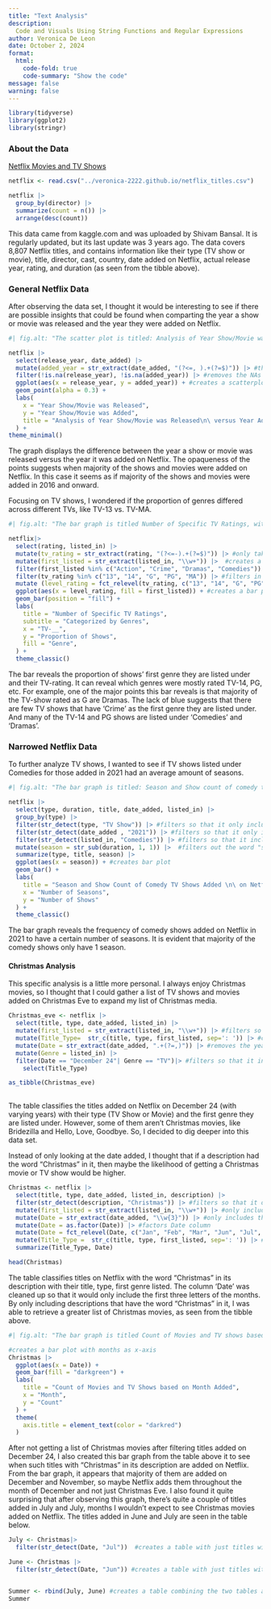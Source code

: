 ```yaml
---
title: "Text Analysis"
description: 
  Code and Visuals Using String Functions and Regular Expressions
author: Veronica De Leon
date: October 2, 2024
format:
  html:
    code-fold: true
    code-summary: "Show the code"
message: false
warning: false
---
```


```r
library(tidyverse)
library(ggplot2)
library(stringr)
```

### About the Data

[Netflix Movies and TV Shows](https://www.kaggle.com/datasets/shivamb/netflix-shows)

```r
netflix <- read.csv("../veronica-2222.github.io/netflix_titles.csv")

netflix |>
  group_by(director) |>
  summarize(count = n()) |>
  arrange(desc(count))
```

This data came from kaggle.com and was uploaded by Shivam Bansal. It is regularly updated, but its last update was 3 years ago. The data covers 8,807 Netflix titles, and contains information like their type (TV show or movie), title, director, cast, country, date added on Netflix, actual release year, rating, and duration (as seen from the tibble above).

### General Netflix Data

After observing the data set, I thought it would be interesting to see if there are possible insights that could be found when comparting the year a show or movie was released and the year they were added on Netflix.

```r
#| fig.alt: "The scatter plot is titled: Analysis of Year Show/Movie was Released versus Year Added on Netflix. The x-axis is the year the titles are released and the y-axis is the year the title is added on Netflix."

netflix |>
  select(release_year, date_added) |>
  mutate(added_year = str_extract(date_added, "(?<=, ).+(?=$)")) |> #this only takes in the years from the date added column
  filter(!is.na(release_year), !is.na(added_year)) |> #removes the NAs
  ggplot(aes(x = release_year, y = added_year)) + #creates a scatterplot
  geom_point(alpha = 0.3) +
  labs(
    x = "Year Show/Movie was Released",
    y = "Year Show/Movie was Added",
    title = "Analysis of Year Show/Movie was Released\n\ versus Year Added on Netflix"
  ) +
theme_minimal()
```

The graph displays the difference between the year a show or movie was released versus the year it was added on Netflix. The opaqueness of the points suggests when majority of the shows and movies were added on Netflix. In this case it seems as if majority of the shows and movies were added in 2016 and onward.

Focusing on TV shows, I wondered if the proportion of genres differed across different TVs, like TV-13 vs. TV-MA.

```r
#| fig.alt: "The bar graph is titled Number of Specific TV Ratings, with the subheading: categorized by genres. The x-axis is TV- and each bar graph is broken down by 13, 14, G, PG, Ma. The proportions are categorized by color relating to a specific color; pink is for action, green for comedies, blue for crime, and purple for dramas."

netflix|>
  select(rating, listed_in) |>
  mutate(tv_rating = str_extract(rating, "(?<=-).+(?=$)")) |> #only takes in the type of tv-rating, removes "TV-"
  mutate(first_listed = str_extract(listed_in, "\\w+")) |>  #creates a first_listed column with just the first genre they're listed in
  filter(first_listed %in% c("Action", "Crime", "Dramas", "Comedies")) |> #filters the first listed in genres
  filter(tv_rating %in% c("13", "14", "G", "PG", "MA")) |> #filters in the tv ratings
  mutate (level_rating = fct_relevel(tv_rating, c("13", "14", "G", "PG", "MA"))) |> #relevels the tv rating so that they're in this order
  ggplot(aes(x = level_rating, fill = first_listed)) + #creates a bar plot
  geom_bar(position = "fill") +
  labs(
    title = "Number of Specific TV Ratings",
    subtitle = "Categorized by Genres",
    x = "TV-__",
    y = "Proportion of Shows",
    fill = "Genre",
  ) +
  theme_classic()
```

The bar reveals the proportion of shows' first genre they are listed under and their TV-rating. It can reveal which genres were mostly rated TV-14, PG, etc. For example, one of the major points this bar reveals is that majority of the TV-show rated as G are Dramas. The lack of blue suggests that there are few TV shows that have 'Crime' as the first genre they are listed under. And many of the TV-14 and PG shows are listed under 'Comedies' and 'Dramas'.

### 

### Narrowed Netflix Data

To further analyze TV shows, I wanted to see if TV shows listed under Comedies for those added in 2021 had an average amount of seasons.

```r
#| fig.alt: "The bar graph is titled: Season and Show count of comedy tv shows added on Netflix in 2021. The x-axis is the number of seasons and the y-axis is the number of shows. The plot shows a graph that's right-skewed."

netflix |>
  select(type, duration, title, date_added, listed_in) |>
  group_by(type) |>
  filter(str_detect(type, "TV Show")) |> #filters so that it only includes the TV shows
  filter(str_detect(date_added , "2021")) |> #filters so that it only includes those added in 2021
  filter(str_detect(listed_in, "Comedies")) |> #filters so that it includes those with "Comedies" in their genre
  mutate(season = str_sub(duration, 1, 1)) |>  #filters out the word "season"
  summarize(type, title, season) |>
  ggplot(aes(x = season)) + #creates bar plot
  geom_bar() +
  labs(
    title = "Season and Show Count of Comedy TV Shows Added \n\ on Netflix in 2021",
    x = "Number of Seasons",
    y = "Number of Shows"
  ) +
  theme_classic()

```

The bar graph reveals the frequency of comedy shows added on Netflix in 2021 to have a certain number of seasons. It is evident that majority of the comedy shows only have 1 season.

#### Christmas Analysis

This specific analysis is a little more personal. I always enjoy Christmas movies, so I thought that I could gather a list of TV shows and movies added on Christmas Eve to expand my list of Christmas media.

```r
Christmas_eve <- netflix |>
  select(title, type, date_added, listed_in) |> 
  mutate(first_listed = str_extract(listed_in, "\\w+")) |> #filters so that it only includes the first genre they're listed in
  mutate(Title_Type=  str_c(title, type, first_listed, sep=': ')) |> #creates a string with title: type: genre
  mutate(Date = str_extract(date_added, ".+(?=,)")) |> #removes the year from date_added column
  mutate(Genre = listed_in) |>
  filter(Date == "December 24"| Genre == "TV")|> #filters so that it inludes those added on December 24 and are listed as TV
    select(Title_Type) 

as_tibble(Christmas_eve)
 
```

The table classifies the titles added on Netflix on December 24 (with varying years) with their type (TV Show or Movie) and the first genre they are listed under. However, some of them aren't Christmas movies, like Bridezilla and Hello, Love, Goodbye. So, I decided to dig deeper into this data set.

Instead of only looking at the date added, I thought that if a description had the word "Christmas" in it, then maybe the likelihood of getting a Christmas movie or TV show would be higher.

```r
Christmas <- netflix |>
  select(title, type, date_added, listed_in, description) |>
  filter(str_detect(description, "Christmas")) |> #filters so that it only includes titles with Christmas in its description
  mutate(first_listed = str_extract(listed_in, "\\w+")) |> #only includes the first genre they're listed in
  mutate(Date = str_extract(date_added, "\\w{3}")) |> #only includes the first three letters of the month for the date they're added
  mutate(Date = as.factor(Date)) |> #factors Date column
  mutate(Date = fct_relevel(Date, c("Jan", "Feb", "Mar", "Jun", "Jul", "Oct", "Nov", "Dec"))) |> #had to reorder the months 
  mutate(Title_Type =  str_c(title, type, first_listed, sep=': ')) |> #creates a string with title:type:genre
  summarize(Title_Type, Date) 

head(Christmas)
```

The table classifies titles on Netflix with the word "Christmas" in its description with their title, type, first genre listed. The column 'Date' was cleaned up so that it would only include the first three letters of the months. By only including descriptions that have the word "Christmas" in it, I was able to retrieve a greater list of Christmas movies, as seen from the tibble above.

```r
#| fig.alt: "The bar graph is titled Count of Movies and TV shows based on month added. The x-axis is the month and the y-axis is the count of the titles. The bars are colored in dark green and the axes titles are colored in dark red."

#creates a bar plot with months as x-axis
Christmas |>
  ggplot(aes(x = Date)) +
  geom_bar(fill = "darkgreen") +
  labs(
    title = "Count of Movies and TV Shows based on Month Added",
    x = "Month", 
    y = "Count"
  ) +
  theme(
    axis.title = element_text(color = "darkred")
  )
```

After not getting a list of Christmas movies after filtering titles added on December 24, I also created this bar graph from the table above it to see when such titles with "Christmas" in its description are added on Netflix. From the bar graph, it appears that majority of them are added on December and November, so maybe Netflix adds them throughout the month of December and not just Christmas Eve. I also found it quite surprising that after observing this graph, there's quite a couple of titles added in July and July, months I wouldn't expect to see Christmas movies added on Netflix. The titles added in June and July are seen in the table below.

```r
July <- Christmas|>
  filter(str_detect(Date, "Jul"))  #creates a table with just titles with Christmas in its description that are added in July

June <- Christmas |>
  filter(str_detect(Date, "Jun")) #creates a table with just titles with Christmas in its description that are added in June


Summer <- rbind(July, June) #creates a table combining the two tables above it
Summer
```
